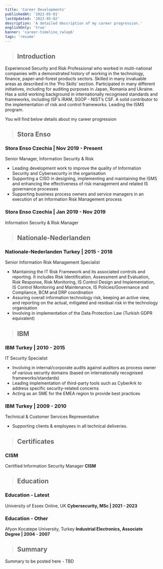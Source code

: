 ```yaml
---
title: 'Career Developments'
publishedAt: '2022-05-01'
lastUpdated: '2022-05-02'
description: 'A detailed description of my career progression.'
englishOnly: 'true'
banner: 'career-timeline_rwlep6'
tags: 'resume'
---
```


> ## Introduction

Experienced Security and Risk Professional who worked in multi-national companies with a demonstrated history of working in the technology, finance, paper-and-forest products sectors. Skilled in many invaluable areas as described in the ‘Pro Skills’ section. Participated in many different initiatives, including for auditing purposes in Japan, Romania and Ukraine. Has a solid working background in internationally recognised standards and frameworks, including ISF’s IRAM, SGOP - NIST’s CSF. A solid contributor to the implementation of risk and control frameworks. Leading the ISMS program.

You will find below details about my career progression

> ## Stora Enso

### Stora Enso Czechia | Nov 2019 - Present

Senior Manager, Information Security & Risk

- Leading development work to improve the quality of Information Security and Cybersecurity in the organisation
- Supporting a CISO in designing, implementing and maintaining the ISMS and enhancing the effectiveness of risk management and related IS governance processes
- Supporting business process owners and service managers in an execution of an Information Risk Management process

### Stora Enso Czechia | Jan 2019 - Nov 2019

Information Security & Risk Manager

> ## Nationale-Nederlanden

### Nationale-Nederlanden Turkey | 2015 - 2018

Senior Information Risk Management Specialist

- Maintaining the IT Risk Framework and its associated controls and reporting. It includes Risk Identification, Assessment and Evaluation, Risk Response, Risk Monitoring, IS Control Design and Implementation, IS Control Monitoring and Maintenance, IS Policies/Governance and Compliance, BCM and DRP coordination
- Assuring overall information technology risk, keeping an active view, and reporting on the actual, mitigated and residual risk in the technology organisation
- Involving in implementation of the Data Protection Law (Turkish GDPR equivalent)

> ## IBM

### IBM Turkey | 2010 - 2015

IT Security Specialist

- Involving in internal/corporate audits against auditors as process owner of various security domains (based on internationally recognised frameworks/standards)
- Leading implementation of third-party tools such as CyberArk to address specific security-related concerns
- Acting as an SME for the EMEA region to provide best practices

### IBM Turkey | 2009 - 2010

Technical & Customer Services Representative

- Supporting clients & employees in all technical deliveries.

> ## Certificates

### CISM

Certified Information Security Manager **CISM**

> ## Education

### Education - Latest

University of Essex Online, UK **Cybersecurity, MSc | 2021 - 2023**

### Education - Other

Afyon Kocatepe University, Turkey **Industrial Electronics, Associate Degree | 2004 - 2007**

> ## Summary

Summary to be posted here - TBD

